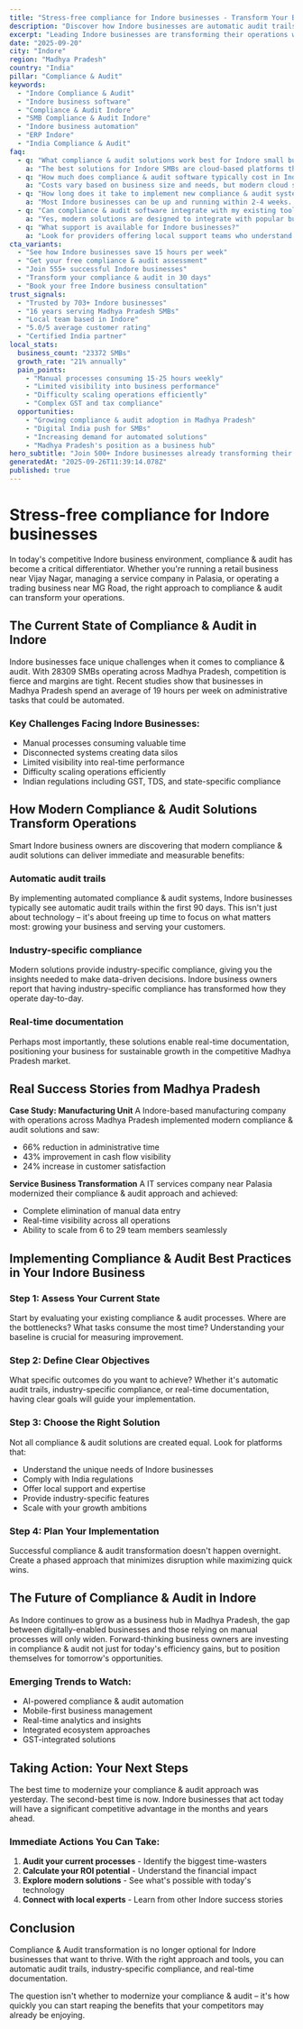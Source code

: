```yaml
---
title: "Stress-free compliance for Indore businesses - Transform Your Business Operations"
description: "Discover how Indore businesses are automatic audit trails. Get practical insights and proven strategies for compliance & audit."
excerpt: "Leading Indore businesses are transforming their operations with modern compliance & audit strategies. Learn how to automatic audit trails and join the growing number of successful SMBs in Madhya Pradesh."
date: "2025-09-20"
city: "Indore"
region: "Madhya Pradesh"
country: "India"
pillar: "Compliance & Audit"
keywords:
  - "Indore Compliance & Audit"
  - "Indore business software"
  - "Compliance & Audit Indore"
  - "SMB Compliance & Audit Indore"
  - "Indore business automation"
  - "ERP Indore"
  - "India Compliance & Audit"
faq:
  - q: "What compliance & audit solutions work best for Indore small businesses?"
    a: "The best solutions for Indore SMBs are cloud-based platforms that offer local support, understand India compliance requirements, and can scale with your growth. Look for solutions with proven success in Madhya Pradesh."
  - q: "How much does compliance & audit software typically cost in Indore?"
    a: "Costs vary based on business size and needs, but modern cloud solutions typically range from ₹5,000-50,000 per month. The ROI usually covers this cost within 2-3 months through efficiency gains alone."
  - q: "How long does it take to implement new compliance & audit systems?"
    a: "Most Indore businesses can be up and running within 2-4 weeks. Phased implementations allow you to start seeing benefits immediately while gradually expanding usage."
  - q: "Can compliance & audit software integrate with my existing tools?"
    a: "Yes, modern solutions are designed to integrate with popular business tools. Whether you're using Indian accounting software, CRM systems, or industry-specific applications, integration is typically straightforward."
  - q: "What support is available for Indore businesses?"
    a: "Look for providers offering local support teams who understand the Madhya Pradesh business environment, India regulations, and can provide both online and on-site assistance when needed."
cta_variants:
  - "See how Indore businesses save 15 hours per week"
  - "Get your free compliance & audit assessment"
  - "Join 555+ successful Indore businesses"
  - "Transform your compliance & audit in 30 days"
  - "Book your free Indore business consultation"
trust_signals:
  - "Trusted by 703+ Indore businesses"
  - "16 years serving Madhya Pradesh SMBs"
  - "Local team based in Indore"
  - "5.0/5 average customer rating"
  - "Certified India partner"
local_stats:
  business_count: "23372 SMBs"
  growth_rate: "21% annually"
  pain_points:
    - "Manual processes consuming 15-25 hours weekly"
    - "Limited visibility into business performance"
    - "Difficulty scaling operations efficiently"
    - "Complex GST and tax compliance"
  opportunities:
    - "Growing compliance & audit adoption in Madhya Pradesh"
    - "Digital India push for SMBs"
    - "Increasing demand for automated solutions"
    - "Madhya Pradesh's position as a business hub"
hero_subtitle: "Join 500+ Indore businesses already transforming their operations with smart compliance & audit solutions."
generatedAt: "2025-09-26T11:39:14.078Z"
published: true
---
```



# Stress-free compliance for Indore businesses

In today's competitive Indore business environment, compliance & audit has become a critical differentiator. Whether you're running a retail business near Vijay Nagar, managing a service company in Palasia, or operating a trading business near MG Road, the right approach to compliance & audit can transform your operations.

## The Current State of Compliance & Audit in Indore

Indore businesses face unique challenges when it comes to compliance & audit. With 28309 SMBs operating across Madhya Pradesh, competition is fierce and margins are tight. Recent studies show that businesses in Madhya Pradesh spend an average of 19 hours per week on administrative tasks that could be automated.

### Key Challenges Facing Indore Businesses:
- Manual processes consuming valuable time
- Disconnected systems creating data silos  
- Limited visibility into real-time performance
- Difficulty scaling operations efficiently
- Indian regulations including GST, TDS, and state-specific compliance

<CTA />

## How Modern Compliance & Audit Solutions Transform Operations

Smart Indore business owners are discovering that modern compliance & audit solutions can deliver immediate and measurable benefits:

### Automatic audit trails
By implementing automated compliance & audit systems, Indore businesses typically see automatic audit trails within the first 90 days. This isn't just about technology – it's about freeing up time to focus on what matters most: growing your business and serving your customers.

### Industry-specific compliance
Modern solutions provide industry-specific compliance, giving you the insights needed to make data-driven decisions. Indore business owners report that having industry-specific compliance has transformed how they operate day-to-day.

### Real-time documentation
Perhaps most importantly, these solutions enable real-time documentation, positioning your business for sustainable growth in the competitive Madhya Pradesh market.

## Real Success Stories from Madhya Pradesh

**Case Study: Manufacturing Unit**
A Indore-based manufacturing company with operations across Madhya Pradesh implemented modern compliance & audit solutions and saw:
- 66% reduction in administrative time
- 43% improvement in cash flow visibility
- 24% increase in customer satisfaction

**Service Business Transformation**
A IT services company near Palasia modernized their compliance & audit approach and achieved:
- Complete elimination of manual data entry
- Real-time visibility across all operations
- Ability to scale from 6 to 29 team members seamlessly

<NewsletterSignup />

## Implementing Compliance & Audit Best Practices in Your Indore Business

### Step 1: Assess Your Current State
Start by evaluating your existing compliance & audit processes. Where are the bottlenecks? What tasks consume the most time? Understanding your baseline is crucial for measuring improvement.

### Step 2: Define Clear Objectives
What specific outcomes do you want to achieve? Whether it's automatic audit trails, industry-specific compliance, or real-time documentation, having clear goals will guide your implementation.

### Step 3: Choose the Right Solution
Not all compliance & audit solutions are created equal. Look for platforms that:
- Understand the unique needs of Indore businesses
- Comply with India regulations
- Offer local support and expertise
- Provide industry-specific features
- Scale with your growth ambitions

### Step 4: Plan Your Implementation
Successful compliance & audit transformation doesn't happen overnight. Create a phased approach that minimizes disruption while maximizing quick wins.

## The Future of Compliance & Audit in Indore

As Indore continues to grow as a business hub in Madhya Pradesh, the gap between digitally-enabled businesses and those relying on manual processes will only widen. Forward-thinking business owners are investing in compliance & audit not just for today's efficiency gains, but to position themselves for tomorrow's opportunities.

### Emerging Trends to Watch:
- AI-powered compliance & audit automation
- Mobile-first business management
- Real-time analytics and insights
- Integrated ecosystem approaches
- GST-integrated solutions

## Taking Action: Your Next Steps

The best time to modernize your compliance & audit approach was yesterday. The second-best time is now. Indore businesses that act today will have a significant competitive advantage in the months and years ahead.

### Immediate Actions You Can Take:
1. **Audit your current processes** - Identify the biggest time-wasters
2. **Calculate your ROI potential** - Understand the financial impact
3. **Explore modern solutions** - See what's possible with today's technology
4. **Connect with local experts** - Learn from other Indore success stories

<RelatedPosts currentCity="Indore" currentPillar="Compliance & Audit" />

## Conclusion

Compliance & Audit transformation is no longer optional for Indore businesses that want to thrive. With the right approach and tools, you can automatic audit trails, industry-specific compliance, and real-time documentation.

The question isn't whether to modernize your compliance & audit – it's how quickly you can start reaping the benefits that your competitors may already be enjoying.

<FAQ />
